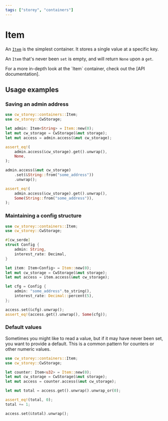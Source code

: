 ```yaml
---
tags: ["storey", "containers"]
---
```



# Item

An [`Item`] is the simplest container. It stores a single value at a specific key.

An `Item` that's never been `set` is empty, and will return `None` upon a `get`.

<Callout>
  For a more in-depth look at the `Item` container, check out the [API documentation].
</Callout>

## Usage examples

### Saving an admin address

```rust template="storage"
use cw_storey::containers::Item;
use cw_storey::CwStorage;

let admin: Item<String> = Item::new(0);
let mut cw_storage = CwStorage(&mut storage);
let mut access = admin.access(&mut cw_storage);

assert_eq!(
    admin.access(&cw_storage).get().unwrap(),
    None,
);

admin.access(&mut cw_storage)
    .set(&String::from("some_address"))
    .unwrap();

assert_eq!(
    admin.access(&cw_storage).get().unwrap(),
    Some(String::from("some_address")),
);
```

### Maintaining a config structure

```rust template="storage"
use cw_storey::containers::Item;
use cw_storey::CwStorage;

#[cw_serde]
struct Config {
    admin: String,
    interest_rate: Decimal,
}

let item: Item<Config> = Item::new(0);
let mut cw_storage = CwStorage(&mut storage);
let mut access = item.access(&mut cw_storage);

let cfg = Config {
    admin: "some_address".to_string(),
    interest_rate: Decimal::percent(5),
};

access.set(&cfg).unwrap();
assert_eq!(access.get().unwrap(), Some(cfg));
```

### Default values

Sometimes you might like to read a value, but if it may have never been set, you want to provide a
default. This is a common pattern for counters or other numeric values.

```rust template="storage"
use cw_storey::containers::Item;
use cw_storey::CwStorage;

let counter: Item<u32> = Item::new(0);
let mut cw_storage = CwStorage(&mut storage);
let mut access = counter.access(&mut cw_storage);

let mut total = access.get().unwrap().unwrap_or(0);

assert_eq!(total, 0);
total += 1;

access.set(&total).unwrap();
```

[`Item`]: https://docs.rs/cw-storey/latest/cw_storey/containers/type.Item.html
[API documentation]: https://docs.rs/cw-storey/latest/cw_storey/containers/type.Item.html
